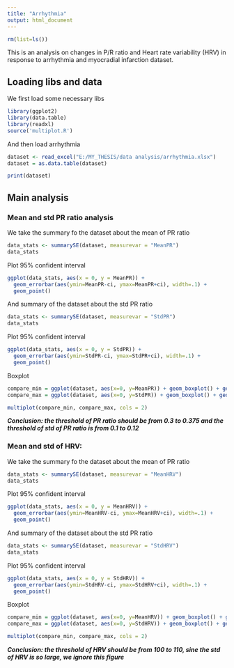 ```yaml
---
title: "Arrhythmia"
output: html_document
---
```

```r
rm(list=ls())
```
This is an analysis on changes in P/R ratio and Heart rate variability (HRV) in response to arrhythmia and myocradial infarction dataset.

## Loading libs and data
We first load some necessary libs
```r
library(ggplot2)
library(data.table)
library(readxl)
source('multiplot.R')
```

And then load arrhythmia
```r
dataset <- read_excel("E:/MY_THESIS/data analysis/arrhythmia.xlsx")
dataset = as.data.table(dataset)

print(dataset)
```

## Main analysis
### Mean and std PR ratio analysis
We take the summary fo the dataset about the mean of PR ratio
```r
data_stats <- summarySE(dataset, measurevar = "MeanPR")
data_stats
```

Plot 95% confident interval
```r
ggplot(data_stats, aes(x = 0, y = MeanPR)) + 
  geom_errorbar(aes(ymin=MeanPR-ci, ymax=MeanPR+ci), width=.1) + 
  geom_point()
```

And summary of the dataset about the std PR ratio 
```r
data_stats <- summarySE(dataset, measurevar = "StdPR")
data_stats
```

Plot 95% confident interval
```r
ggplot(data_stats, aes(x = 0, y = StdPR)) + 
  geom_errorbar(aes(ymin=StdPR-ci, ymax=StdPR+ci), width=.1) + 
  geom_point()
```

Boxplot
```r
compare_min = ggplot(dataset, aes(x=0, y=MeanPR)) + geom_boxplot() + geom_point() + ylim(0, 0.75) + ggtitle("Mean PR ratio")
compare_max = ggplot(dataset, aes(x=0, y=StdPR)) + geom_boxplot() + geom_point() + ylim(0, 0.25) + ggtitle("std PR ratio")

multiplot(compare_min, compare_max, cols = 2)
```

***Conclusion: the threshold of PR ratio should be from 0.3 to 0.375 and the threshold of std of PR ratio is from 0.1 to 0.12***

### Mean and std of HRV:
We take the summary fo the dataset about the mean of PR ratio
```r
data_stats <- summarySE(dataset, measurevar = "MeanHRV")
data_stats
```

Plot 95% confident interval
```r
ggplot(data_stats, aes(x = 0, y = MeanHRV)) + 
  geom_errorbar(aes(ymin=MeanHRV-ci, ymax=MeanHRV+ci), width=.1) + 
  geom_point()
```

And summary of the dataset about the std PR ratio 
```r
data_stats <- summarySE(dataset, measurevar = "StdHRV")
data_stats
```

Plot 95% confident interval
```r
ggplot(data_stats, aes(x = 0, y = StdHRV)) + 
  geom_errorbar(aes(ymin=StdHRV-ci, ymax=StdHRV+ci), width=.1) + 
  geom_point()
```

Boxplot
```r
compare_min = ggplot(dataset, aes(x=0, y=MeanHRV)) + geom_boxplot() + geom_point() + ylim(0, 200) +ggtitle("Mean HRV")
compare_max = ggplot(dataset, aes(x=0, y=StdHRV)) + geom_boxplot() + geom_point() + ylim(0, 200) +ggtitle("std PR HRV")

multiplot(compare_min, compare_max, cols = 2)
```

***Conclusion: the threshold of HRV should be from 100 to 110, sine the std of HRV is so large, we ignore this figure***